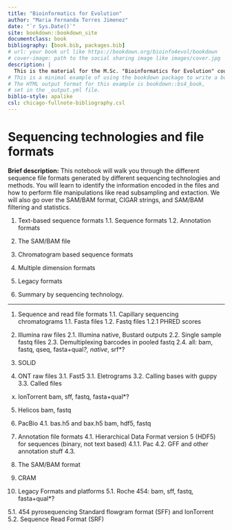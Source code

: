 --- 
title: "Bioinformatics for Evolution"
author: "Maria Fernanda Torres Jimenez"
date: "`r Sys.Date()`"
site: bookdown::bookdown_site
documentclass: book
bibliography: [book.bib, packages.bib]
# url: your book url like https://bookdown.org/bioinfo4evol/bookdown
# cover-image: path to the social sharing image like images/cover.jpg
description: |
  This is the material for the M.Sc. "Bioinformatics for Evolution" course at Vilnius University - 2023 Autumn. 
# This is a minimal example of using the bookdown package to write a book.
# The HTML output format for this example is bookdown::bs4_book,
# set in the _output.yml file.
biblio-style: apalike
csl: chicago-fullnote-bibliography.csl
---

# Sequencing technologies and file formats {#seqtech}

**Brief description:**
This notebook will walk you through the different sequence file formats generated by different sequencing technologies and methods. You will learn to identify the information encoded in the files and how to perform file manipulations like read subsampling and extaction. We will also go over the SAM/BAM format, CIGAR strings, and SAM/BAM filtering and statistics.

1. Text-based sequence formats
1.1. Sequence formats
1.2. Annotation formats

2. The SAM/BAM file
3. Chromatogram based sequence formats
4. Multiple dimension formats
5. Legacy formats
6. Summary by sequencing technology.

---

1. Sequence and read file formats
1.1. Capillary sequencing chromatograms
1.1. Fasta files
1.2. Fastq files
1.2.1 PHRED scores


2. Illumina raw files
2.1. Illumina native, Bustard outputs
2.2. Single sample fastq files
2.3. Demultiplexing barcodes in pooled fastq
2.4. all: bam, fastq, qseq, fasta+qual*?, native*, srf*?

3. SOLiD

3. ONT raw files
3.1. Fast5
3.1. Eletrograms
3.2. Calling bases with guppy
3.3. Called files

x. IonTorrent
bam, sff, fastq, fasta+qual*?

5. Helicos
bam, fastq

4. PacBio
4.1. bas.h5 and bax.h5
bam, hdf5, fastq

4. Annotation file formats
4.1. Hierarchical Data Format version 5 (HDF5) for sequences (binary, not text based)
4.1.1. Pac
4.2. GFF and other annotation stuff
4.3. 

5. The SAM/BAM format
6. CRAM

5. Legacy Formats and platforms
5.1. Roche 454: bam, sff, fastq, fasta+qual*?

5.1. 454 pyrosequencing Standard flowgram format (SFF) and IonTorrent
5.2. Sequence Read Format (SRF) 
